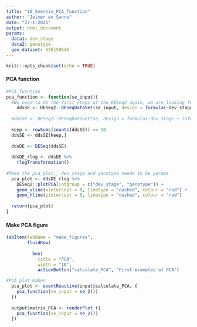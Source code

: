 ```yaml
---
title: "18_Sversie_PCA_function"
author: "Jelmer en Sanne"
date: "27-1-2021"
output: html_document
params:
  data1: dev_stage
  data2: genotype
  geo_dataset: GSE150646
---
```


```r
knitr::opts_chunk$set(echo = TRUE)
```

#### PCA function
```r
#PCA fucntion
pca_function <- function(se_input){
  #We need to do the first steps of the DESeq2 again, we are looking for a solution to make this easier
    ddsSE <- DESeq2::DESeqDataSet(se_input, design = formula(~dev_stage + genotype))
  
  #ddsSE <- DESeq2::DESeqDataSet(se, design = formula(~dev_stage + infection_genotype))
  
  keep <- rowSums(counts(ddsSE)) >= 10
  ddsSE <- ddsSE[keep,]
  
  ddsDE <- DESeq(ddsSE)
  
  ddsDE_rlog <- ddsDE %>%
    rlogTransformation() 
  
#Make the pca_plot,, dev_stage and genotype needs to be params  
  pca_plot <- ddsDE_rlog %>%
    DESeq2::plotPCA(intgroup = c("dev_stage", "genotype")) +
    geom_vline(xintercept = 0, linetype = "dashed", colour = "red") +
    geom_hline(yintercept = 0, linetype = "dashed", colour = "red")
  
  return(pca_plot)
}
```


#### Make PCA figure
```r
tabItem(tabName = "make_figures",
        fluidRow(
          
          box(
            title = "PCA",
            width = "10",
            actionButton("calculate_PCA", "First examples of PCA")
```

```r
#PCA plot maken
  pca_plot <- eventReactive(input$calculate_PCA, {
    pca_function(se_input = se_2())
  })
  
  output$matrix_PCA <- renderPlot ({
    pca_function(se_input = se_2())
  })
```

